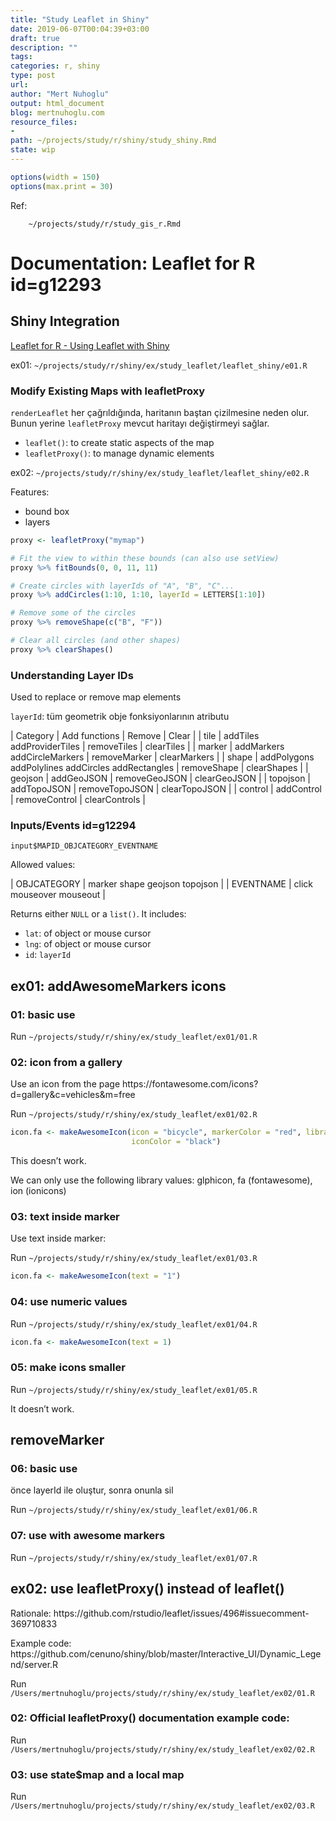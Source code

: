 ```yaml
---
title: "Study Leaflet in Shiny"
date: 2019-06-07T00:04:39+03:00 
draft: true
description: ""
tags:
categories: r, shiny
type: post
url:
author: "Mert Nuhoglu"
output: html_document
blog: mertnuhoglu.com
resource_files:
-
path: ~/projects/study/r/shiny/study_shiny.Rmd
state: wip
---
```


<style>
  .main-container {
    max-width: 1600px !important;
  }
</style>

``` r
options(width = 150)
options(max.print = 30)
``` 

Ref:

		~/projects/study/r/study_gis_r.Rmd

# Documentation: Leaflet for R id=g12293

## Shiny Integration

[Leaflet for R - Using Leaflet with Shiny](https://rstudio.github.io/leaflet/shiny.html)

ex01: `~/projects/study/r/shiny/ex/study_leaflet/leaflet_shiny/e01.R`

### Modify Existing Maps with leafletProxy

`renderLeaflet` her çağrıldığında, haritanın baştan çizilmesine neden olur. Bunun yerine `leafletProxy` mevcut haritayı değiştirmeyi sağlar.

- `leaflet()`: to create static aspects of the map
- `leafletProxy()`: to manage dynamic elements

ex02: `~/projects/study/r/shiny/ex/study_leaflet/leaflet_shiny/e02.R`

Features:

- bound box
- layers

```r
proxy <- leafletProxy("mymap")

# Fit the view to within these bounds (can also use setView)
proxy %>% fitBounds(0, 0, 11, 11)

# Create circles with layerIds of "A", "B", "C"...
proxy %>% addCircles(1:10, 1:10, layerId = LETTERS[1:10])

# Remove some of the circles
proxy %>% removeShape(c("B", "F"))

# Clear all circles (and other shapes)
proxy %>% clearShapes()
```

### Understanding Layer IDs

Used to replace or remove map elements

`layerId`: tüm geometrik obje fonksiyonlarının atributu

  | Category | Add functions                                     | Remove         | Clear         |
  | tile     | addTiles addProviderTiles                         | removeTiles    | clearTiles    |
  | marker   | addMarkers addCircleMarkers                       | removeMarker   | clearMarkers  |
  | shape    | addPolygons addPolylines addCircles addRectangles | removeShape    | clearShapes   |
  | geojson  | addGeoJSON                                        | removeGeoJSON  | clearGeoJSON  |
  | topojson | addTopoJSON                                       | removeTopoJSON | clearTopoJSON |
  | control  | addControl                                        | removeControl  | clearControls |

### Inputs/Events id=g12294

`input$MAPID_OBJCATEGORY_EVENTNAME`

Allowed values:

  | OBJCATEGORY | marker shape geojson topojson |
  | EVENTNAME   | click mouseover mouseout      |

Returns either `NULL` or a `list()`. It includes:

- `lat`: of object or mouse cursor
- `lng`: of object or mouse cursor
- `id`: `layerId`

## ex01: addAwesomeMarkers icons

### 01: basic use

Run `~/projects/study/r/shiny/ex/study_leaflet/ex01/01.R`

### 02: icon from a gallery

Use an icon from the page https://fontawesome.com/icons?d=gallery&c=vehicles&m=free

Run `~/projects/study/r/shiny/ex/study_leaflet/ex01/02.R`

``` r
icon.fa <- makeAwesomeIcon(icon = "bicycle", markerColor = "red", library = "vehicles",
                           iconColor = "black")
``` 

This doesn't work. 

We can only use the following library values: glphicon, fa (fontawesome), ion (ionicons)

### 03: text inside marker

Use text inside marker:

Run `~/projects/study/r/shiny/ex/study_leaflet/ex01/03.R`

``` r
icon.fa <- makeAwesomeIcon(text = "1")
``` 

### 04: use numeric values

Run `~/projects/study/r/shiny/ex/study_leaflet/ex01/04.R`

``` r
icon.fa <- makeAwesomeIcon(text = 1)
``` 

### 05: make icons smaller

Run `~/projects/study/r/shiny/ex/study_leaflet/ex01/05.R`

It doesn't work.

## removeMarker

### 06: basic use

önce layerId ile oluştur, sonra onunla sil

Run `~/projects/study/r/shiny/ex/study_leaflet/ex01/06.R`

### 07: use with awesome markers

Run `~/projects/study/r/shiny/ex/study_leaflet/ex01/07.R`

## ex02: use leafletProxy() instead of leaflet()

Rationale: https://github.com/rstudio/leaflet/issues/496#issuecomment-369710833

Example code: https://github.com/cenuno/shiny/blob/master/Interactive_UI/Dynamic_Legend/server.R

Run `/Users/mertnuhoglu/projects/study/r/shiny/ex/study_leaflet/ex02/01.R`

### 02: Official leafletProxy() documentation example code:

Run `/Users/mertnuhoglu/projects/study/r/shiny/ex/study_leaflet/ex02/02.R`

### 03: use state$map and a local map

Run `/Users/mertnuhoglu/projects/study/r/shiny/ex/study_leaflet/ex02/03.R`

